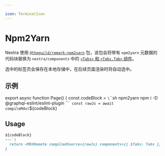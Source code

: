 ```yaml
---

icon: TerminalIcon
---
```



# Npm2Yarn

Nextra 使用
[`@theguild/remark-npm2yarn`](https://npmjs.com/package/@thetheguild/remark-npm2yarn)
包，该包会将带有 `npm2yarn` 元数据的代码块替换为
`nextra/components` 中的
[`<Tabs>` 和 `<Tabs.Tab>` 组件](/docs/built-ins/tabs)。

选中的标签页会保存在本地存储中，在后续页面渲染时将自动选中。

## 示例

<Page />

export async function Page() {
  const codeBlock = `\`\`\`sh npm2yarn
npm i -D @graphql-eslint/eslint-plugin
\`\`\``
  const rawJs = await compileMdx(`${codeBlock}
## Usage
~~~md filename="Markdown" /npm2yarn/
${codeBlock}
~~~`)
  return <MDXRemote compiledSource={rawJs} components={{ $Tabs: Tabs }} />
}